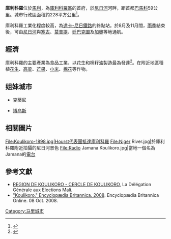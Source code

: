 {{Infobox settlement
<!--See Template:Infobox Settlement for additional fields that may be available-->
<!--See the Table at Infobox Settlement for all fields and descriptions of usage-->
<!-- Basic info  ---------------->
|name                   = 庫利科羅
|official_name          = 
|other_name             =
|native_name            =  <!-- if different from the English name -->
|nickname               = 
|settlement_type        = <!--such as Town, Village, City, Borough etc.-->
|total_type             = <!-- to set a non-standard label for total area and population rows -->
|motto                  =

<!-- images and maps  ----------->
|image_skyline          =View over Kulikoro.jpg 
|imagesize              =250px 
|image_caption          =庫利科羅景色
|image_flag             = 
|flag_size              =
|image_seal             = 
|seal_size              =
|image_shield           = 
|shield_size            =
|image_blank_emblem     =
|blank_emblem_type      =
|blank_emblem_size      =
|image_map              = 
|mapsize                = 
|map_caption            = 
|image_map1             = 
|mapsize1               = 
|map_caption1           = 
|pushpin_map            = Mali
|pushpin_label_position = <!-- position of the pushpin label: left, right, top, bottom, none -->
|pushpin_map_caption    =庫利科羅於馬利位置圖
|pushpin_mapsize        =
<!-- Location ------------------>
|coordinates_region     = ML
|subdivision_type       = 國家
|subdivision_name       = {{MLI}}
|subdivision_type1      = [[馬里行政區劃|大區]]
|subdivision_name1      = [[庫利科羅區|庫利科羅]]
|subdivision_type2      = 省
|subdivision_name2      = [[庫利科羅省|庫利科羅省]]
|subdivision_type3      = 城市行政區
|subdivision_name3      = 庫利科羅
|subdivision_type4      = 
|subdivision_name4      =
<!-- Smaller parts (e.g. boroughs of a city) and seat of government -->
|seat_type              =
|seat                   =
|parts_type             =
|parts_style            = <!-- =list (for list), coll (for collapsed list), para (for paragraph format)
                               Default is list if up to 5 items, coll if more than 5-->
|parts                  = <!-- parts text, or header for parts list -->
|p1                     =
|p2                     = <!-- etc. up to p50: for separate parts to be listed--> 
<!-- Politics ----------------->
|government_footnotes   =
|government_type        =
|leader_title           = 市長
|leader_name            = Youssouf Papa Traoré<ref>Zoumana Nayté, ''Un maire Rpm succède à un maire Adema : L'Alternance dans le Folona'', ''Le Challenger'', 5 juin 2009 [http://www.maliweb.net/category.php?NID=45585] {{Wayback|url=http://www.maliweb.net/category.php?NID=45585 |date=20090808023901 }}</ref>
|leader_title1          =  <!-- for places with, say, both a mayor and a city manager -->
|leader_name1           =
|leader_title2          =
|leader_name2           =
|established_title      =  <!-- Settled -->
|established_date       = 
|established_title1     =  <!-- Incorporated (town) -->
|established_date1      = 
|established_title2     = <!-- Incorporated (city) --> 
|established_date2      = 
|founder                =
|named_for              =
<!-- Area    --------------------->
|unit_pref                = <!--Enter: Imperial, to display imperial before metric-->
|area_footnotes           =
|area_total_km2           = 228<!-- ALL fields with measurements are subject to automatic unit conversion-->
|area_land_km2            = <!--See table @ Template:Infobox Settlement for details on unit conversion-->
|area_water_km2           =
|area_total_dunam         = <!--Used in Middle East articles only-->
|area_total_sq_mi         =
|area_land_sq_mi          =
|area_water_sq_mi         =
|area_water_percent       =
|area_urban_km2           =
|area_urban_sq_mi         =
|area_metro_km2           =
|area_metro_sq_mi         =
|area_blank1_title        =
|area_blank1_km2          =
|area_blank1_sq_mi        =
<!-- Elevation -------------------------->
|elevation_footnotes    =  <!--for references: use <ref> tags-->
|elevation_m            = 335
|elevation_ft           =
|elevation_max_m            = 
|elevation_max_ft           =
|elevation_min_m            = 
|elevation_min_ft           =
<!-- Population   ----------------------->
|population_as_of               =2009年普查
|population_footnotes           =<ref name=pop2009>{{citation | url=http://instat.gov.ml/documentation/koulikoro.pdf | publisher=République de Mali: Institut National de la Statistique| title=Resultats Provisoires RGPH 2009 (Région de Koulikoro) | language=fr }}.</ref>
|population_note                =
|population_total               =43174
|population_density_km2         = <!--For automatic calculation, any density field may contain: auto -->

<!-- General information  --------------->
|timezone               = [[格林尼治標準時間|GMT]]
|utc_offset             = +0
|timezone_DST           = 
|utc_offset_DST         = 
| coor_type             = <!-- can be used to specify what the coordinates refer to -->
|latd=12 |latm=52 |lats= |latNS=N
|longd=7 |longm=34 |longs= |longEW=W
<!-- Area/postal codes & others -------->
|postal_code_type       =  <!-- enter ZIP code, Postcode, Post code, Postal code... -->
|postal_code            =
|area_code              =

|website                = 
|footnotes              = 
}} 
'''庫利科羅'''位於[[馬利|馬利]]，為[[庫利科羅區|庫利科羅區]]的首府，於[[尼日河|尼日河]]河畔，距首都[[巴馬科|巴馬科]]59公里。城市行政區面積約228平方公里<ref>{{cite web|url=http://www.csa-mali.org/plans/koulikoro/plansa_kkro/P_S_A_KOULIKORO.pdf |language=fr |format=pdf |title=Scheda del P.S.A. su Koulikoro |date=2010-05-10 |deadurl=yes |archiveurl=https://web.archive.org/web/20120506170423/http://www.csa-mali.org/plans/koulikoro/plansa_kkro/P_S_A_KOULIKORO.pdf |archivedate=2012-05-06 }}</ref>。

庫利科羅工業化程度較高，為[[達卡-尼日鐵路|達卡-尼日鐵路]]的終點站。於8月及11月間，[[雨季|雨季]]結束後，可由[[尼日河|尼日河]]與[[塞古|塞古]]、[[莫普提|莫普提]]、[[廷巴克圖|廷巴克圖]]及[[加奧|加奧]]等地通航。

==經濟==
庫利科羅的主要產業為食品工業，以花生和棉籽油製造最為發達<ref name="britannica">{{en}}{{cite web|url=http://www.britannica.com/bps/search?query=koulikoro|title=Koulikoro|publisher=大英百科全書線上版|language=en|accessdate=2011-07-13}}</ref>。在附近地區種植[[花生|花生]]、[[高粱|高粱]]、[[芒果|芒果]]、[[小米|小米]]、[[棉花|棉花]]等作物。

== 姐妹城市 ==
* {{FRA}} [[克蒂尼|克蒂尼]]
* {{DEU}} [[博乌斯|博乌斯]]

==相關圖片==
<gallery>
File:Koulikoro-1898.jpg|Hourst代表團抵達庫利科羅
File:Niger River.jpg|於庫利科羅附近拍攝的尼日河景色
File:Radio Jamana Koulikoro.jpg|當地一個名為Jamana的[[電台|電台]]
</gallery>

==參考文獻==
{{Reflist}}
*[http://www.dgemali.net/consulte/cercle.php?choix=8 REGION DE KOULIKORO - CERCLE DE KOULIKORO]{{dead link|date=2017年12月 |bot=InternetArchiveBot |fix-attempted=yes }}, La Délégation Générale aux Elections Mali.
*[http://www.britannica.com/EBchecked/topic/322951/Koulikoro "Koulikoro." Encyclopædia Britannica. 2008]. Encyclopædia Britannica Online. 08 Oct. 2008.

{{commons category|Koulikoro}}

{{coord|12|52|N|7|34|W|region:ML_type:city|display=title}}

{{庫利科羅區}}

[[Category:马里城市|Category:马里城市]]